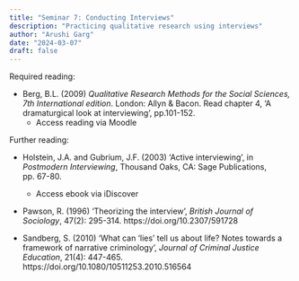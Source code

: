 ```yaml
---
title: "Seminar 7: Conducting Interviews"
description: "Practicing qualitative research using interviews"
author: "Arushi Garg"
date: "2024-03-07"
draft: false
---
```


Required reading:

* Berg, B.L. (2009) *Qualitative Research Methods for the Social Sciences, 7th International edition*. London: Allyn & Bacon. Read chapter 4, ‘A dramaturgical look at interviewing’, pp.101-152.
   * Access reading via Moodle

Further reading:

* Holstein, J.A. and Gubrium, J.F. (2003) ‘Active interviewing’, in *Postmodern Interviewing*, Thousand Oaks, CA: Sage Publications, pp. 67-80.
   * Access ebook via iDiscover

* Pawson, R. (1996) ‘Theorizing the interview’, *British Journal of Sociology*, 47(2): 295-314. https://doi.org/10.2307/591728

* Sandberg, S. (2010) ‘What can ‘lies’ tell us about life? Notes towards a framework of narrative criminology’, *Journal of Criminal Justice Education*, 21(4): 447-465. https://doi.org/10.1080/10511253.2010.516564

